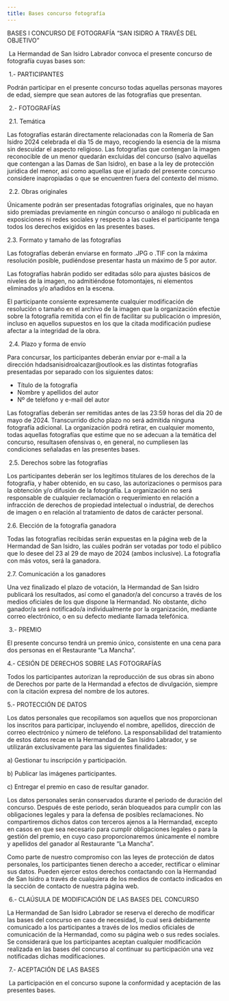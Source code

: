 ```yaml
---
title: Bases concurso fotografía
---
```


BASES I CONCURSO DE FOTOGRAFÍA “SAN ISIDRO A TRAVÉS DEL OBJETIVO”

 La Hermandad de San Isidro Labrador convoca el presente concurso de fotografía cuyas bases son:

 1.- PARTICIPANTES

Podrán participar en el presente concurso todas aquellas personas mayores de edad, siempre que sean autores de las fotografías que presentan.

 2.- FOTOGRAFÍAS

 2.1. Temática

Las fotografías estarán directamente relacionadas con la Romería de San Isidro 2024 celebrada el día 15 de mayo, recogiendo la esencia de la misma sin descuidar el aspecto religioso.
Las fotografías que contengan la imagen reconocible de un menor quedarán excluidas del concurso (salvo aquellas que contengan a las Damas de San Isidro), en base a la ley de protección jurídica del menor, así como aquellas que el jurado del presente concurso considere inapropiadas o que se encuentren fuera del contexto del mismo. 

 2.2. Obras originales

Únicamente podrán ser presentadas fotografías originales, que no hayan sido premiadas previamente en ningún concurso o análogo ni publicada en exposiciones ni redes sociales y respecto a las cuales el participante tenga todos los derechos exigidos en las presentes bases.

2.3. Formato y tamaño de las fotografías

Las fotografías deberán enviarse en formato .JPG o .TIF con la máxima resolución posible, pudiéndose presentar hasta un máximo de 5 por autor.

Las fotografías habrán podido ser editadas sólo para ajustes básicos de niveles de la imagen, no admitiéndose fotomontajes, ni elementos eliminados y/o añadidos en la escena.

El participante consiente expresamente cualquier modificación de resolución o tamaño en el archivo de la imagen que la organización efectúe sobre la fotografía remitida con el fin de facilitar su publicación o impresión, incluso en aquellos supuestos en los que la citada modificación pudiese afectar a la integridad de la obra.

 2.4. Plazo y forma de envío

Para concursar, los participantes deberán enviar por e-mail a la dirección hdadsanisidroalcazar\@outlook.es las distintas
fotografías presentadas por separado con los siguientes datos:

* Título de la fotografía
* Nombre y apellidos del autor
* Nº de teléfono y e-mail del autor

Las fotografías deberán ser remitidas antes de las 23:59 horas del día 20 de mayo de 2024. Transcurrido dicho plazo no
será admitida ninguna fotografía adicional. La organización podrá retirar, en cualquier momento, todas aquellas fotografías que estime que no se adecuan a la temática del concurso, resultasen ofensivas o, en general, no cumpliesen las condiciones señaladas en las presentes bases.

 2.5. Derechos sobre las fotografías

Los participantes deberán ser los legítimos titulares de los derechos de la fotografía, y haber obtenido, en su caso, las autorizaciones o permisos para la obtención y/o difusión de la fotografía. La organización no será responsable de cualquier reclamación o requerimiento en relación a infracción de derechos de propiedad intelectual o industrial, de derechos de imagen o en relación al tratamiento de datos de carácter personal.

2.6. Elección de la fotografía ganadora

Todas las fotografías recibidas serán expuestas en la página web de la Hermandad de San Isidro, las cuáles podrán ser votadas por todo el público que lo desee del 23 al 29 de mayo de 2024 (ambos inclusive). La fotografía con más votos, será la ganadora.

2.7. Comunicación a los ganadores

Una vez finalizado el plazo de votación, la Hermandad de San Isidro publicará los resultados, así como el ganador/a del concurso a través de los medios oficiales de los que dispone la Hermandad. No obstante, dicho ganador/a será notificado/a individualmente por la organización, mediante correo electrónico, o en su defecto mediante llamada telefónica.

 3.- PREMIO

El presente concurso tendrá un premio único, consistente en una cena para dos personas en el Restaurante “La
Mancha”.

4.- CESIÓN DE DERECHOS SOBRE LAS FOTOGRAFÍAS

Todos los participantes autorizan la reproducción de sus obras sin abono de Derechos por parte de la Hermandad a efectos de divulgación, siempre con la citación expresa del nombre de los autores.

5.- PROTECCIÓN DE DATOS

Los datos personales que recopilamos son aquellos que nos proporcionan los inscritos para participar, incluyendo el nombre, apellidos, dirección de correo electrónico y número de teléfono. La responsabilidad del tratamiento de estos datos recae en la Hermandad de San Isidro Labrador, y se utilizarán exclusivamente para las siguientes finalidades: 

a) Gestionar tu inscripción y participación. 

b) Publicar las imágenes participantes. 

c) Entregar el premio en caso de resultar ganador. 

Los datos personales serán conservados durante el periodo de duración del concurso.
Después de este periodo, serán bloqueados para cumplir con las obligaciones legales y para la defensa de posibles reclamaciones. No compartiremos dichos datos con terceros ajenos a la Hermandad, excepto en casos en que sea necesario para cumplir obligaciones legales o para la gestión del premio, en cuyo caso proporcionaremos únicamente el nombre y apellidos del ganador al Restaurante “La Mancha”. 

Como parte de nuestro compromiso con las leyes de protección de datos personales, los participantes tienen derecho a acceder, rectificar o eliminar sus datos. Pueden ejercer estos derechos contactando con la Hermandad de San Isidro a través de cualquiera de los medios de contacto indicados en la sección de contacto de nuestra página web.

 6.- CLAÚSULA DE MODIFICACIÓN DE LAS BASES DEL CONCURSO

La Hermandad de San Isidro Labrador se reserva el derecho de modificar las bases del concurso en caso de necesidad, lo cual será debidamente comunicado a los participantes a través de los medios oficiales de comunicación de la Hermandad, como su página web o sus redes sociales. Se considerará que los participantes aceptan cualquier modificación realizada en las bases del concurso al continuar su participación una vez notificadas dichas modificaciones.

 7.- ACEPTACIÓN DE LAS BASES

 La participación en el concurso supone la conformidad y aceptación de las presentes bases.
